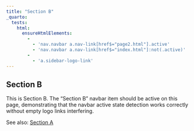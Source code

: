 ```yaml
---
title: "Section B"
_quarto:
  tests:
    html:
      ensureHtmlElements:
        -
          - 'nav.navbar a.nav-link[href$="page2.html"].active'
          - 'nav.navbar a.nav-link[href$="index.html"]:not(.active)'
        -
          - 'a.sidebar-logo-link'
---
```


## Section B

This is Section B. The "Section B" navbar item should be active on this page,
demonstrating that the navbar active state detection works correctly without
empty logo links interfering.

See also: [Section A](index.qmd)
